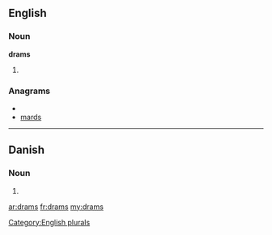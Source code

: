 ==English==

===Noun===
'''drams'''

# {{plural of|[[dram]]}}

===Anagrams===
* {{alphagram|admrs}}
* [[mards#English|mards]]


[[Category:English plurals]]

----

==Danish==

===Noun===
{{infl|da|noun form|g=c}}

# {{form of|genitive singular indefinite|dram|lang=Danish}}

[[ar:drams]]
[[fr:drams]]
[[my:drams]]